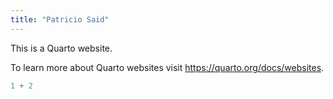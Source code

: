```yaml
---
title: "Patricio Said"
---
```


This is a Quarto website.

To learn more about Quarto websites visit <https://quarto.org/docs/websites>.

```r
1 + 2
```
